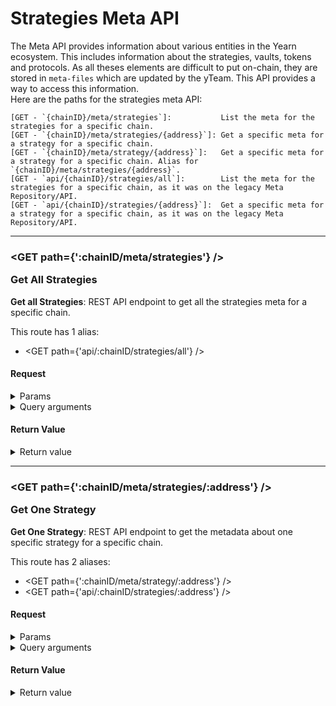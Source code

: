 
# Strategies Meta API
The Meta API provides information about various entities in the Yearn ecosystem. This includes information about the strategies, vaults, tokens and protocols. As all theses elements are difficult to put on-chain, they are stored in `meta-files` which are updated by the yTeam. This API provides a way to access this information.  
Here are the paths for the strategies meta API:
```
[GET - `{chainID}/meta/strategies`]:           List the meta for the strategies for a specific chain.
[GET - `{chainID}/meta/strategies/{address}`]: Get a specific meta for a strategy for a specific chain.
[GET - `{chainID}/meta/strategy/{address}`]:   Get a specific meta for a strategy for a specific chain. Alias for `{chainID}/meta/strategies/{address}`.  
[GET - `api/{chainID}/strategies/all`]:        List the meta for the strategies for a specific chain, as it was on the legacy Meta Repository/API.
[GET - `api/{chainID}/strategies/{address}`]:  Get a specific meta for a strategy for a specific chain, as it was on the legacy Meta Repository/API.
```

---------------------------------------------------------------------------------------------------

### <GET path={':chainID/meta/strategies'} /> <p>Get All Strategies</p>
**Get all Strategies**: REST API endpoint to get all the strategies meta for a specific chain.

This route has 1 alias:
- <GET path={'api/:chainID/strategies/all'} />

#### Request
<details>
	<summary>Params</summary>
	- **chainID**: The chainID of the chain you want to get the strategies for. Must be provided in the URL, and must be one of the [supported](/docs/routes/getSupportedChains) chains.
</details>

<details>
	<summary>Query arguments</summary>
	<div>
		<QueryArgumentBox
			title={'loc'}
			description={'Indicate the localization system to use (aka the language). If a supported language is provided, the values will be returned respecting the language. If the specific `all` key is used, all the localization will be returned.'}>
			```sh
			?loc=en # default
			```
		</QueryArgumentBox>
	</div>
</details>

#### Return Value
<details>
	<summary>Return value</summary>
	```go
		type TStrategyFromMeta struct {
			Name         string                `json:"name"`
			Description  string                `json:"description"`
			Addresses    []common.Address      `json:"addresses"`
			Protocols    []string              `json:"protocols"`
			Localization struct {
				En TLocalizationDetails        `json:"en"`
				Fr TLocalizationDetails        `json:"fr"`
				Es TLocalizationDetails        `json:"es"`
				De TLocalizationDetails        `json:"de"`
				Pt TLocalizationDetails        `json:"pt"`
				El TLocalizationDetails        `json:"el"`
				Tr TLocalizationDetails        `json:"tr"`
				Vi TLocalizationDetails        `json:"vi"`
				Zh TLocalizationDetails        `json:"zh"`
				Hi TLocalizationDetails        `json:"hi"`
				Ja TLocalizationDetails        `json:"ja"`
				Id TLocalizationDetails        `json:"id"`
				Ru TLocalizationDetails        `json:"ru"`
			} `json:"localization,omitempty"`
		}[]
	```

	```json
	// https://ydaemon.yearn.finance/api/250/strategies/all?loc=en
    [{
        "name": "Masterchef Generic Reinvest",
        "description": "Supplies {{token}} to a generic masterchef genesis pool to earn protocol tokens. Earned tokens are harvested, sold for more {{token}} which is deposited back into the strategy.",
        "addresses": [
            "0x2327585bc4E6E505459C61CBF9a358a3558D6600",
            "0x6F1563CAA81004E87a7F3c476E19B355A11fc4eD",
            "0xfeb61a9E0B4A55f65875486c61Bf313B32C48A46",
            "0x28F2fB6730d5dbeFc4FF9eB375Bbf33BcB36e774",
            "0xf84DD489ad9f55e95593eB266d9D4C1490ece915",
            "0xE635905E321e404027bC369fF7FD5Ad63C26975f",
            "0x4cF620a388d36Fb527ddc03a515b8677c14A967a",
            "0x82CbD2AF730D3dC3715873eA030851D7f3206Bcd",
            "0x67ac0F693C80a37c5a9C2e943e05668615B4Dbeb",
            "0x32aC76a38027C95662d727aee9D9Bb3028197ba7",
            "0xEc28a9708c94605AF291f6De29f291dF74877198",
            "0xeDC42841C4F98e2b1700970041888452D47f8832"
        ],
        "protocols": [
            
        ]
    }]
	```
</details>

---------------------------------------------------------------------------------------------------

### <GET path={':chainID/meta/strategies/:address'} /> <p>Get One Strategy</p>
**Get One Strategy**: REST API endpoint to get the metadata about one specific strategy for a specific chain.

This route has 2 aliases:
- <GET path={':chainID/meta/strategy/:address'} />
- <GET path={'api/:chainID/strategies/:address'} />

#### Request
<details>
	<summary>Params</summary>
	- **chainID**: The chainID of the chain you want to get the strategy for. Must be provided in the URL, and must be one of the [supported](/docs/routes/getSupportedChains) chains.
	- **address**: The address of the strategy you want to get the information for.
</details>

<details>
	<summary>Query arguments</summary>
	<div>
		<QueryArgumentBox
			title={'loc'}
			description={'Indicate the localization system to use (aka the language). If a supported language is provided, the values will be returned respecting the language. If the specific `all` key is used, all the localization will be returned.'}>
			```sh
			?loc=en # default
			```
		</QueryArgumentBox>
	</div>
</details>

#### Return Value
<details>
	<summary>Return value</summary>
	```go
		type TStrategyFromMeta struct {
			Name         string                `json:"name"`
			Description  string                `json:"description"`
			Addresses    []common.Address      `json:"addresses"`
			Protocols    []string              `json:"protocols"`
			Localization struct {
				En TLocalizationDetails        `json:"en"`
				Fr TLocalizationDetails        `json:"fr"`
				Es TLocalizationDetails        `json:"es"`
				De TLocalizationDetails        `json:"de"`
				Pt TLocalizationDetails        `json:"pt"`
				El TLocalizationDetails        `json:"el"`
				Tr TLocalizationDetails        `json:"tr"`
				Vi TLocalizationDetails        `json:"vi"`
				Zh TLocalizationDetails        `json:"zh"`
				Hi TLocalizationDetails        `json:"hi"`
				Ja TLocalizationDetails        `json:"ja"`
				Id TLocalizationDetails        `json:"id"`
				Ru TLocalizationDetails        `json:"ru"`
			} `json:"localization,omitempty"`
		}
	```

	```json
	// https://ydaemon.yearn.finance/api/250/strategies/0x6F1563CAA81004E87a7F3c476E19B355A11fc4eD
    {
        "name": "Masterchef Generic Reinvest",
        "description": "Supplies {{token}} to a generic masterchef genesis pool to earn protocol tokens. Earned tokens are harvested, sold for more {{token}} which is deposited back into the strategy.",
        "addresses": [
            "0x2327585bc4E6E505459C61CBF9a358a3558D6600",
            "0x6F1563CAA81004E87a7F3c476E19B355A11fc4eD",
            "0xfeb61a9E0B4A55f65875486c61Bf313B32C48A46",
            "0x28F2fB6730d5dbeFc4FF9eB375Bbf33BcB36e774",
            "0xf84DD489ad9f55e95593eB266d9D4C1490ece915",
            "0xE635905E321e404027bC369fF7FD5Ad63C26975f",
            "0x4cF620a388d36Fb527ddc03a515b8677c14A967a",
            "0x82CbD2AF730D3dC3715873eA030851D7f3206Bcd",
            "0x67ac0F693C80a37c5a9C2e943e05668615B4Dbeb",
            "0x32aC76a38027C95662d727aee9D9Bb3028197ba7",
            "0xEc28a9708c94605AF291f6De29f291dF74877198",
            "0xeDC42841C4F98e2b1700970041888452D47f8832"
        ],
        "protocols": [
            
        ]
    }
	```
</details>
